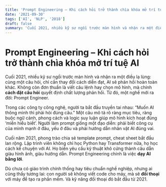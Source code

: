 ```yaml
---
title: 'Prompt Engineering – Khi cách hỏi trở thành chìa khóa mở trí tuệ AI'
date: '2021-09-30'
tags: ['AI', 'NLP', '2018']
draft: false
summary: 'Cuối 2021, nhiều kỹ sư ngồi trước màn hình và nhận ra một điều lạ lùng: cùng một câu hỏi, chỉ cần th'
---
```


# Prompt Engineering – Khi cách hỏi trở thành chìa khóa mở trí tuệ AI

Cuối 2021, nhiều kỹ sư ngồi trước màn hình và nhận ra một điều lạ lùng: cùng một câu hỏi, chỉ cần thay đổi cách diễn đạt, AI sẽ phản hồi hoàn toàn khác. Không còn đơn thuần là viết câu lệnh hay chọn mô hình, mà chính **cách đặt câu hỏi** quyết định chất lượng phản hồi. Từ đó, một nghề mới ra đời: Prompt Engineer.

Trong các công ty công nghệ, người ta bắt đầu truyền tai nhau: “Muốn AI thông minh thì phải hỏi đúng câu.” Một câu mô tả rõ ràng mục tiêu, ràng buộc ngữ cảnh, phong cách và logic suy luận giúp mô hình kích hoạt đúng ‘miền hiểu biết’. Người làm prompt giống một đạo diễn: phải biết công cụ của mình mạnh ở đâu, yếu ở đâu và phải hướng dẫn nhân vật AI đúng vai.

Cuối năm 2021, phong trào chia sẻ template prompt, cheat sheet bắt đầu lan rộng. Lập trình viên không chỉ học Python hay Transformer nữa, họ học cách kể chuyện với AI. Họ biến yêu cầu kỹ thuật khô cứng thành câu dẫn giàu hình ảnh, giàu hướng dẫn. Prompt Engineering chính là việc **dạy AI bằng lời**.

Dù chưa có giáo trình chính thống hay tiêu chuẩn nghề nghiệp, nhưng ai cũng thấy tương lai: con người sẽ không viết code cho máy, mà sẽ **đối thoại** với máy để tạo ra phần mềm. Và kỹ năng đối thoại đó bắt đầu từ 2021.